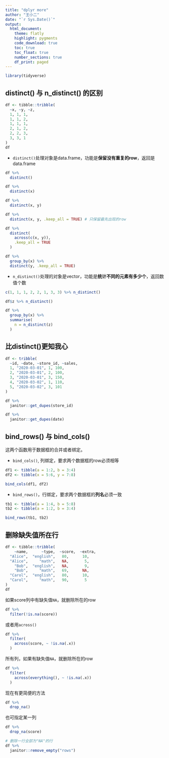 ```yaml
---
title: "dplyr more"
author: "王小二"
date: "`r Sys.Date()`"
output: 
  html_document:
    theme: flatly
    highlight: pygments
    code_download: true
    toc: true
    toc_float: true
    number_sections: true
    df_print: paged
---
```



```r
library(tidyverse)
```


## distinct() 与 n_distinct() 的区别
```r
df <- tibble::tribble(
  ~x, ~y, ~z,
  1, 1, 1,
  1, 1, 2,
  1, 1, 1,
  2, 1, 2,
  2, 2, 3,
  3, 3, 1
)
df
```


- `distinct()`处理对象是data.frame，功能是**保留没有重复的row**，返回是data.frame


```r
df %>%
  distinct()
```


```r
df %>%
  distinct(x)

df %>%
  distinct(x, y)
```


```r
df %>%
  distinct(x, y, .keep_all = TRUE) # 只保留最先出现的row
```


```r
df %>%
  distinct(
    across(c(x, y)),
    .keep_all = TRUE
  )
```


```r
df %>%
  group_by(x) %>%
  distinct(y, .keep_all = TRUE)
```



- `n_distinct()`处理的对象是vector，功能是**统计不同的元素有多少个**，返回数值个数
```r
c(1, 1, 1, 2, 2, 1, 3, 3) %>% n_distinct()
```


```r
df$z %>% n_distinct()
```


```r
df %>%
  group_by(x) %>%
  summarise(
    n = n_distinct(z)
  )
```

## 比distinct()更知我心

```r
df <- tribble(
  ~id, ~date, ~store_id, ~sales,
  1, "2020-03-01", 1, 100,
  2, "2020-03-01", 2, 100,
  3, "2020-03-01", 3, 150,
  4, "2020-03-02", 1, 110,
  5, "2020-03-02", 3, 101
)

df %>%
  janitor::get_dupes(store_id)

df %>%
  janitor::get_dupes(date)
```


## bind_rows() 与 bind_cols()

这两个函数用于数据框的合并或者绑定。

- `bind_cols()`, 列绑定，要求两个数据框的row必须相等
```r
df1 <- tibble(a = 1:2, b = 3:4)
df2 <- tibble(x = 5:6, y = 7:8)

bind_cols(df1, df2)
```



- `bind_rows()`，行绑定，要求两个数据框的**列名**必须一致
```r
tb1 <- tibble(a = 1:4, b = 5:8)
tb2 <- tibble(a = 1:2, b = 3:4)

bind_rows(tb1, tb2)
```


## 删除缺失值所在行
```r
df <- tibble::tribble(
    ~name,      ~type,  ~score,  ~extra,
  "Alice",  "english",   80,      10,
  "Alice",     "math",   NA,       5,
    "Bob",  "english",   NA,       9,
    "Bob",     "math",   69,      NA,
  "Carol",  "english",   80,      10,
  "Carol",     "math",   90,       5
)
df
```

如果score列中有缺失值`NA`，就删除所在的row
```r
df %>% 
  filter(!is.na(score))
```

或者用`across()`
```r
df %>% 
  filter(
    across(score, ~ !is.na(.x))
  )
```


所有列，如果有缺失值`NA`，就删除所在的row
```r
df %>% 
  filter(
    across(everything(), ~ !is.na(.x))
  )
```




现在有更简便的方法
```r
df %>% 
  drop_na()
```

也可指定某一列
```r
df %>% 
  drop_na(score)
```



```r
# 删除一行全部为"NA"的行
df %>% 
  janitor::remove_empty("rows")
```
